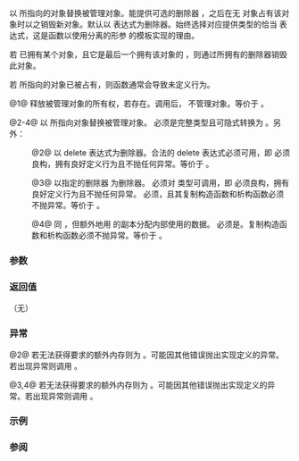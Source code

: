 {{cpp/memory/shared_ptr/title|reset}}
{{cpp/memory/shared_ptr/navbar}}
{{dcl begin}}
{{dcl|num=1|since=c++11|
void reset() noexcept;
}}
{{dcl|num=2|since=c++11|
template&lt; class Y &gt; 
void reset( Y* ptr );
}}
{{dcl|num=3|since=c++11|
template&lt; class Y, class Deleter &gt; 
void reset( Y* ptr, Deleter d );
}}
{{dcl|num=4|since=c++11|
template&lt; class Y, class Deleter, class Alloc &gt; 
void reset( Y* ptr, Deleter d, Alloc alloc );
}}
{{dcl end}}

以 {{c|ptr}} 所指向的对象替换被管理对象。能提供可选的删除器 {{c|d}}，之后在无 {{tt|shared_ptr}} 对象占有该对象时以之销毁新对象。默认以 {{ltt|cpp/language/delete}} 表达式为删除器。始终选择对应提供类型的恰当 {{ltt|cpp/language/delete}} 表达式，这是函数以使用分离的形参 {{tt|Y}} 的模板实现的理由。

若 {{c|*this}} 已拥有某个对象，且它是最后一个拥有该对象的 {{tt|shared_ptr}}，则通过所拥有的删除器销毁此对象。

若 {{c|ptr}} 所指向的对象已被占有，则函数通常会导致未定义行为。

@1@ 释放被管理对象的所有权，若存在。调用后，{{c|*this}} 不管理对象。等价于 {{c|shared_ptr().swap(*this);}}。

@2-4@ 以 {{c|ptr}} 所指向对象替换被管理对象。{{tt|Y}} 必须是完整类型且可隐式转换为 {{tt|T}}。另外：

:@2@ 以 delete 表达式为删除器。合法的 delete 表达式必须可用，即 {{c|delete ptr}} 必须良构，拥有良好定义行为且不抛任何异常。等价于 {{c|shared_ptr&lt;T&gt;(ptr).swap(*this);}}。

:@3@ 以指定的删除器 {{c|d}} 为删除器。{{tt|Deleter}} 必须对 {{tt|T}} 类型可调用，即 {{c|d(ptr)}} 必须良构，拥有良好定义行为且不抛任何异常。{{tt|Deleter}} 必须{{named req|CopyConstructible}}，且其复制构造函数和析构函数必须不抛异常。等价于 {{c|shared_ptr&lt;T&gt;(ptr, d).swap(*this);}}。

:@4@ 同 {{v|3}}，但额外地用 {{c|alloc}} 的副本分配内部使用的数据。{{tt|Alloc}} 必须是{{named req|Allocator}}。复制构造函数和析构函数必须不抛异常。等价于 {{c|shared_ptr&lt;T&gt;(ptr, d, alloc).swap(*this);}}。

===参数===
{{par begin}}
{{par|ptr|指向要取得所有权的对象的指针}}
{{par|d|为删除对象而存储的删除器}}
{{par|alloc|进行内部分配所用的分配器}}
{{par end}} 

===返回值===
（无）

===异常===
@2@ 若无法获得要求的额外内存则为 {{lc|std::bad_alloc}}。可能因其他错误抛出实现定义的异常。若出现异常则调用 {{c|delete ptr}}。

@3,4@ 若无法获得要求的额外内存则为 {{lc|std::bad_alloc}}。可能因其他错误抛出实现定义的异常。若出现异常则调用 {{c|d(ptr)}}。

===示例===
{{example
|code=
#include &lt;iostream&gt;
#include &lt;memory&gt;

struct Foo
{
    Foo(int n = 0) noexcept : bar(n)
    {
        std::cout &lt;&lt; "Foo::Foo(), bar = " &lt;&lt; bar &lt;&lt; " @ " &lt;&lt; this &lt;&lt; '\n';
    }
    ~Foo()
    {
        std::cout &lt;&lt; "Foo::~Foo(), bar = " &lt;&lt; bar &lt;&lt; " @ " &lt;&lt; this &lt;&lt; '\n';
    }
    int getBar() const noexcept { return bar; }
private:
    int bar;
};

int main()
{
    std::cout &lt;&lt; "1) 独占所有权\n";
    {
        std::shared_ptr&lt;Foo&gt; sptr = std::make_shared&lt;Foo&gt;(100);

        std::cout &lt;&lt; "Foo::bar = " &lt;&lt; sptr-&gt;getBar() &lt;&lt; ", use_count() = "
                  &lt;&lt; sptr.use_count() &lt;&lt; '\n';

        // 重置 shared_ptr 而不给它新的 Foo 实例。
        // 此调用后原实例将被销毁。
        std::cout &lt;&lt; "调用 sptr.reset()...\n";
        sptr.reset(); // 此处调用 Foo 的析构函数
        std::cout &lt;&lt; "调用 reset() 后: use_count() = " &lt;&lt; sptr.use_count()
                  &lt;&lt; ", sptr = " &lt;&lt; sptr &lt;&lt; '\n';
    }   // 不调用 Foo 的析构函数，已在早前的 reset() 中调用

    std::cout &lt;&lt; "\n2) 独占所有权\n";
    {
        std::shared_ptr&lt;Foo&gt; sptr = std::make_shared&lt;Foo&gt;(200);

        std::cout &lt;&lt; "Foo::bar = " &lt;&lt; sptr-&gt;getBar() &lt;&lt; ", use_count() = "
                  &lt;&lt; sptr.use_count() &lt;&lt; '\n';

        // 重置 shared_ptr，传给它 Foo 的新实例。
        // 此调用后原实例将被销毁。
        std::cout &lt;&lt; "调用 sptr.reset()...\n";
        sptr.reset(new Foo{222});
        std::cout &lt;&lt; "调用 reset() 后: use_count() = " &lt;&lt; sptr.use_count()
                  &lt;&lt; ", sptr = " &lt;&lt; sptr &lt;&lt; "\n离开作用域...\n";
    }   // 调用 Foo 的析构函数。

    std::cout &lt;&lt; "\n3) 多重所有权\n";
    {
        std::shared_ptr&lt;Foo&gt; sptr1 = std::make_shared&lt;Foo&gt;(300);
        std::shared_ptr&lt;Foo&gt; sptr2 = sptr1;
        std::shared_ptr&lt;Foo&gt; sptr3 = sptr2;

        std::cout &lt;&lt; "Foo::bar = " &lt;&lt; sptr1-&gt;getBar() &lt;&lt; ", use_count() = "
                  &lt;&lt; sptr1.use_count() &lt;&lt; '\n';

        // 重置 shared_ptr sptr1，传给它 Foo 的新实例。
        // 原实例仍在 sptr2 和 sptr3 之间共享。
        std::cout &lt;&lt; "调用 sptr1.reset()...\n";
        sptr1.reset(new Foo{333});

        std::cout &lt;&lt; "调用 reset() 后:\n"
                  &lt;&lt; "sptr1.use_count() = " &lt;&lt; sptr1.use_count()
                  &lt;&lt; ", sptr1 @ " &lt;&lt; sptr1 &lt;&lt; '\n'
                  &lt;&lt; "sptr2.use_count() = " &lt;&lt; sptr2.use_count()
                  &lt;&lt; ", sptr2 @ " &lt;&lt; sptr2 &lt;&lt; '\n'
                  &lt;&lt; "sptr3.use_count() = " &lt;&lt; sptr3.use_count()
                  &lt;&lt; ", sptr3 @ " &lt;&lt; sptr3 &lt;&lt; '\n'
                  &lt;&lt; "离开作用域...\n";
    }   // 调用两个析构函数: 1) sptr1 所拥有的 Foo，
        // 2) sptr2/sptr3 所共享的 Foo。
}
|p=true
|output=
1) 独占所有权
Foo::Foo(), bar = 100 @ 0x23c5040
Foo::bar = 100, use_count() = 1
调用 sptr.reset()...
Foo::~Foo(), bar = 100 @ 0x23c5040
调用 reset() 后: use_count() = 0, sptr = 0

2) 独占所有权
Foo::Foo(), bar = 200 @ 0x23c5040
Foo::bar = 200, use_count() = 1
调用 sptr.reset()...
Foo::Foo(), bar = 222 @ 0x23c5050
Foo::~Foo(), bar = 200 @ 0x23c5040
调用 reset() 后: use_count() = 1, sptr = 0x23c5050
离开作用域...
Foo::~Foo(), bar = 222 @ 0x23c5050

3) 多重所有权
Foo::Foo(), bar = 300 @ 0x23c5080
Foo::bar = 300, use_count() = 3
调用 sptr1.reset()...
Foo::Foo(), bar = 333 @ 0x23c5050
调用 reset() 后:
sptr1.use_count() = 1, sptr1 @ 0x23c5050
sptr2.use_count() = 2, sptr2 @ 0x23c5080
sptr3.use_count() = 2, sptr3 @ 0x23c5080
离开作用域...
Foo::~Foo(), bar = 300 @ 0x23c5080
Foo::~Foo(), bar = 333 @ 0x23c5050
}}

===参阅===
{{dsc begin}}
{{dsc inc|cpp/memory/shared_ptr/dsc constructor}}
{{dsc end}}

{{langlinks|de|en|es|fr|it|ja|pt|ru}}